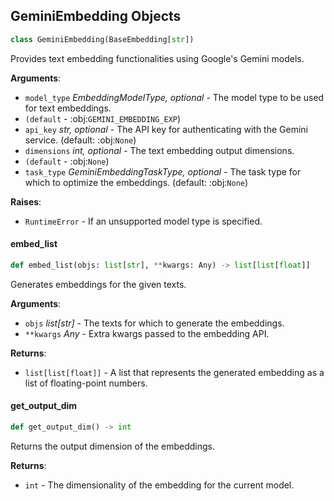 <a id="camel.embeddings.gemini_embedding"></a>

<a id="camel.embeddings.gemini_embedding.GeminiEmbedding"></a>

## GeminiEmbedding Objects

```python
class GeminiEmbedding(BaseEmbedding[str])
```

Provides text embedding functionalities using Google's Gemini models.

**Arguments**:

- `model_type` _EmbeddingModelType, optional_ - The model type to be
  used for text embeddings.
- `(default` - :obj:`GEMINI_EMBEDDING_EXP`)
- `api_key` _str, optional_ - The API key for authenticating with the
  Gemini service. (default: :obj:`None`)
- `dimensions` _int, optional_ - The text embedding output dimensions.
- `(default` - :obj:`None`)
- `task_type` _GeminiEmbeddingTaskType, optional_ - The task type for which
  to optimize the embeddings. (default: :obj:`None`)
  

**Raises**:

- `RuntimeError` - If an unsupported model type is specified.

<a id="camel.embeddings.gemini_embedding.GeminiEmbedding.embed_list"></a>

#### embed\_list

```python
def embed_list(objs: list[str], **kwargs: Any) -> list[list[float]]
```

Generates embeddings for the given texts.

**Arguments**:

- `objs` _list[str]_ - The texts for which to generate the embeddings.
- `**kwargs` _Any_ - Extra kwargs passed to the embedding API.
  

**Returns**:

- `list[list[float]]` - A list that represents the generated embedding
  as a list of floating-point numbers.

<a id="camel.embeddings.gemini_embedding.GeminiEmbedding.get_output_dim"></a>

#### get\_output\_dim

```python
def get_output_dim() -> int
```

Returns the output dimension of the embeddings.

**Returns**:

- `int` - The dimensionality of the embedding for the current model.

